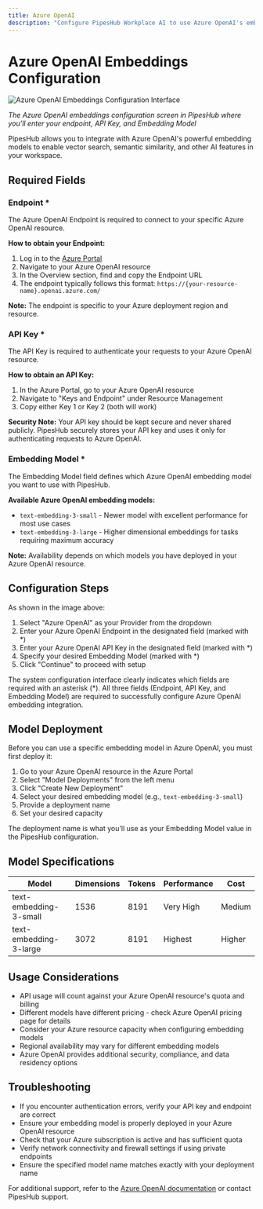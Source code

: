 ```yaml
---
title: Azure OpenAI
description: "Configure PipesHub Workplace AI to use Azure OpenAI's embedding models"
---
```


# Azure OpenAI Embeddings Configuration

![Azure OpenAI Embeddings Configuration Interface](/images/ai-models/AzureOpenAI_EmbeddingConfig.png)

*The Azure OpenAI embeddings configuration screen in PipesHub where you'll enter your endpoint, API Key, and Embedding Model*

PipesHub allows you to integrate with Azure OpenAI's powerful embedding models to enable vector search, semantic similarity, and other AI features in your workspace.

## Required Fields

### Endpoint *

The Azure OpenAI Endpoint is required to connect to your specific Azure OpenAI resource.

**How to obtain your Endpoint:**
1. Log in to the [Azure Portal](https://portal.azure.com)
2. Navigate to your Azure OpenAI resource
3. In the Overview section, find and copy the Endpoint URL
4. The endpoint typically follows this format: `https://{your-resource-name}.openai.azure.com/`

**Note:** The endpoint is specific to your Azure deployment region and resource.

### API Key *

The API Key is required to authenticate your requests to your Azure OpenAI resource.

**How to obtain an API Key:**
1. In the Azure Portal, go to your Azure OpenAI resource
2. Navigate to "Keys and Endpoint" under Resource Management
3. Copy either Key 1 or Key 2 (both will work)

**Security Note:** Your API key should be kept secure and never shared publicly. PipesHub securely stores your API key and uses it only for authenticating requests to Azure OpenAI.

### Embedding Model *

The Embedding Model field defines which Azure OpenAI embedding model you want to use with PipesHub.

**Available Azure OpenAI embedding models:**
- `text-embedding-3-small` - Newer model with excellent performance for most use cases
- `text-embedding-3-large` - Higher dimensional embeddings for tasks requiring maximum accuracy

**Note:** Availability depends on which models you have deployed in your Azure OpenAI resource.

## Configuration Steps

As shown in the image above:

1. Select "Azure OpenAI" as your Provider from the dropdown
2. Enter your Azure OpenAI Endpoint in the designated field (marked with *)
3. Enter your Azure OpenAI API Key in the designated field (marked with *)
4. Specify your desired Embedding Model (marked with *)
5. Click "Continue" to proceed with setup

The system configuration interface clearly indicates which fields are required with an asterisk (*). All three fields (Endpoint, API Key, and Embedding Model) are required to successfully configure Azure OpenAI embedding integration.

## Model Deployment

Before you can use a specific embedding model in Azure OpenAI, you must first deploy it:

1. Go to your Azure OpenAI resource in the Azure Portal
2. Select "Model Deployments" from the left menu
3. Click "Create New Deployment"
4. Select your desired embedding model (e.g., `text-embedding-3-small`)
5. Provide a deployment name
6. Set your desired capacity

The deployment name is what you'll use as your Embedding Model value in the PipesHub configuration.

## Model Specifications

| Model | Dimensions | Tokens | Performance | Cost |
|-------|-----------|--------|-------------|------|
| text-embedding-3-small | 1536 | 8191 | Very High | Medium |
| text-embedding-3-large | 3072 | 8191 | Highest | Higher |

## Usage Considerations

- API usage will count against your Azure OpenAI resource's quota and billing
- Different models have different pricing - check Azure OpenAI pricing page for details
- Consider your Azure resource capacity when configuring embedding models
- Regional availability may vary for different embedding models
- Azure OpenAI provides additional security, compliance, and data residency options

## Troubleshooting

- If you encounter authentication errors, verify your API key and endpoint are correct
- Ensure your embedding model is properly deployed in your Azure OpenAI resource
- Check that your Azure subscription is active and has sufficient quota
- Verify network connectivity and firewall settings if using private endpoints
- Ensure the specified model name matches exactly with your deployment name

For additional support, refer to the [Azure OpenAI documentation](https://learn.microsoft.com/en-us/azure/ai-services/openai/) or contact PipesHub support.
